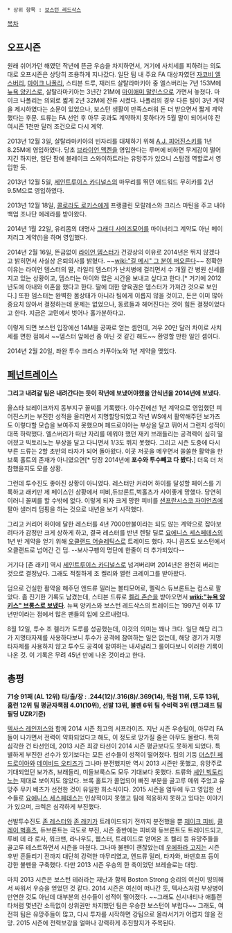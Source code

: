  * 상위 항목 : [[보스턴 레드삭스]]

[[목차]]

== 오프시즌 ==
원래 쉬어가던 해였던 작년에 뜬금 우승을 차지하면서, 거기에 사치세를 피하려는 의도대로 오프시즌은 상당히 조용하게 지나갔다. 일단 팀 내 주요 FA 대상자였던 [[자코비 엘스버리]], [[마이크 나폴리]], 스티븐 드루, 재러드 살탈라마키아 중 엘스버리는 7년 153M에 [[뉴욕 양키스]]로, 살탈라마키아는 3년간 21M에 [[마이애미 말린스]]으로 가면서 놓쳤다. 마이크 나폴리는 의외로 짧게 2년 32M에 잔류 시켰다. 나폴리의 경우 다른 팀이 3년 계약을 제시하였다는 소문이 있었으나, 보스턴 생활이 만족스러워 돈 더 받으면서 짧게 계약했다는 후문. 드류는 FA 선언 후 아무 곳과도 계약하지 못하다가 5월 말이 되어서야 잔여시즌 1천만 달러 조건으로 다시 계약. 

2013년 12월 3일, 살탈라마키아의 빈자리를 대체하기 위해 [[A.J. 피어진스키]]를 1년 8.25M에 영입하였다. 당초 [[브라이언 맥켄]]을 영입한다는 루머에 비하면 무게감이 떨어지긴 하지만, 일단 팜에 블레이크 스와이하트라는 유망주가 있으니 스탑갭 역할로서 영입한 듯.

2013년 12월 5일, [[세인트루이스 카디널스]]의 마무리를 뛰던 에드워드 무히카를 2년 9.5M으로 영입하였다.

2013년 12월 18일, [[콜로라도 로키스]]에게 프랭클린 모랄레스와 크리스 마틴을 주고 내야 백업 조나단 에레라를 받아왔다.

2014년 1월 22일, 유리몸의 대명사 [[그래디 사이즈모어]]를 마이너리그 계약도 아닌 메이저리그 계약(!)을 하며 영입했다.

2014년 2월 16일, 뜬금없이 [[라이언 뎀스터]]가 건강상의 이유로 2014년은 뛰지 않겠다고 밝히면서 사실상 은퇴의사를 밝혔다. ~~[[wiki:"길 메시" 그 분이 떠오른다]]~~ 정확한 이유는 라이언 뎀스터의 딸, 라일리 뎀스터가 난치병에 걸리면서 수 개월 간 병원 신세를 지고 있는 상황이고, 뎀스터는 아이와 많은 시간을 보내고 싶다고 한다.[* 거기에 2012년도에 아내와 이혼을 했다고 한다. 딸에 대한 양육권은 뎀스터가 가져간 것으로 보인다.] 또한 뎀스터는 완벽한 몸상태가 아니라 팀에게 이롭지 않을 것이고, 돈은 이미 많아 중요치 않아서 결정하는데 문제는 없었으나, 동료들과 헤어진다는 것이 힘든 결정이었다고 한다. 지금은 고민에서 벗어나 홀가분하다고.

이렇게 되면 보스턴 입장에선 14M을 공짜로 얻는 셈인데, 겨우 20만 달러 차이로 사치세를 면한 점에서 ~~뎀스터 앞에선 좀 아닌 것 같긴 해도~~ 환영할 만한 일인 셈이다.

2014년 2월 20일, 좌완 투수 크리스 카푸아노와 1년 계약을 맺었다.

== [[페넌트레이스]] ==
'''그리고 내려갈 팀은 내려간다는 듯이 작년에 보냈어야했을 안식년을 2014년에 보냈다.'''

올스타 브레이크까지 동부지구 꼴찌를 기록했다. 야수진에선 1년 계약으로 영입했던 피어진스키는 부진한 성적을 올리면서 지명할당되었고 작년 WS에서 활약해주던 보가츠도 이렇다할 모습을 보여주지 못했으며 페드로이아는 부상을 달고 뛰어서 그런지 성적이 대폭 하락했다. 엘스버리가 떠난 자리를 메워야 했던 재키 브래들리는 공격력이 심히 떨어졌고 빅토리노는 부상을 달고 다니면서 1/3도 뛰지 못했다. 그리고 시즌 도중에 다시 부른 드류는 2할 초반의 타자가 되어 돌아왔다. 이곳 저곳을 메우면서 쏠쏠한 활약을 한 브룩 홀트의 존재가 아니였으면[* 당장 2014년에 '''포수와 투수빼고 다 봤다.'''] 더욱 더 처참했을지도 모를 상황. 

그런데 투수진도 좋아진 상황이 아니였다. 레스터만 커리어 하이를 달성할 페이스를 기록하고 래키만 제 페이스인 상황에서 피비,듀브론트,벅홀츠가 사이좋게 망했다. 당연히 이러니 꼴찌를 할 수밖에 없다. 이렇게 되자 크게 망한 피비를 [[샌프란시스코 자이언츠]]에 팔아 샐러리 덤핑을 하는 것으로 내년을 보기 시작했다.

그리고 커리어 하이에 달한 레스터를 4년 7000만불이라는 되도 않는 계약으로 잡아보려다가 감정만 크게 상하게 하고, 결국 레스터를 반년 렌탈 딜로 [[요에니스 세스페데스]]의 1년 반 계약을 얻기 위해 [[오클랜드 어슬레틱스]]로 트레이드 했다. 자니 곰즈도 보스턴에서 오클랜드로 넘어간 건 덤. --보사구팽의 명단에 한줄이 더 추가되었다--

거기다 [존 래키] 역시 [[세인트루이스 카디널스]]로 넘겨버리며 2014년은 완전히 버리는 것으로 결정났다. 그래도 적절하게 조 켈리와 앨런 크레이그를 받아왔다.

덤으로 건실한 활약을 해주던 앤드류 밀러는 볼티모어로, 펠릭스 듀브론트는 컵스로 팔았다. 좀 진기한 기록도 남겼는데, 스티븐 드류로 [[켈리 존슨]]을 받아오면서 '''[[wiki:"뉴욕 양키스" 브롱스로 보냈다]]'''. 뉴욕 양키스와 보스턴 레드삭스의 트레이드는 1997년 이후 17년만이라는 점에서 많은 팬들의 입에 오르내렸다.

8월 12일, 투수 조 켈리가 도루를 성공했는데, 이것의 의미는 꽤나 크다. 일단 해당 리그가 지명타자제를 사용하다보니 투수가 공격에 참여하는 일은 없는데, 해당 경기가 지명타자제를 사용하지 않고 투수도 공격에 참여하는 내셔널리그 룰이다보니 이러한 기록이 나온 것. 이 기록은 무려 45년 만에 나온 것이라고 한다.

== 총평 ==
'''71승 91패 (AL 12위)'''
'''타/출/장 : .244(12)/.316(8)/.369(14), 득점 11위, 도루 13위, 홈런 12위'''
'''팀 평균자책점 4.01(10위), 선발 13위, 불펜 6위'''
'''팀 수비력 3위 (팬그래프 팀 필딩 UZR기준)'''

[[텍사스 레인저스]]와 함께 2014 시즌 최고의 서프라이즈. 지난 시즌 우승팀이, 아무리 FA들이 나가면서 전력이 약화되었다고 해도, 이 정도로 망가질 줄은 아무도 몰랐다. 특히 심각한 건 타선인데, 2013 시즌 최강 타선이 2014 시즌 평균보다도 못하게 되었다. 특별하게 부진한 선수가 있기보다는 모든 선수들이 성적이 떨어졌다. 팀의 기둥 [[더스틴 페드로이아]]와 [[데이비드 오티즈]]가 그나마 분전했지만 역시 2013 시즌만 못했고, 유망주로 기대되었던 보가츠, 브래들리, 미들브룩스도 모두 기대보다 못했다. 드류와 [[셰인 빅토리노]]는 제대로 보이지도 않았다. 브록 홀트가 콜업되어 빠진 부분을 골고루 메워 주었고 유망주 무키 베츠가 선전한 것이 유일한 희소식이다. 2015 시즌을 염두에 두고 영입한 선수들로 [[요에니스 세스페데스]]는 인상적이지 못했고 팀에 적응하지 못하고 있다는 이야기가 있으며, 크렉은 심각하게 부진했다.

선발투수진도 [[존 레스터]]와 [[존 래키]]가 트레이드되기 전까지 분전했을 뿐 [[제이크 피비]], [[클레이 벅홀츠]], 듀브론트는 극도로 부진, 시즌 종반에는 피비와 듀브론트도 트레이드되고, 루비 데 라 로사, 워크맨, 라나우도, 웹스터, 트레이드로 얻어온 조 켈리 등 유망주들을 골고루 테스트하면서 시즌을 마쳤다. 그나마 불펜이 괜찮았는데 [[우에하라 고지]]는 시즌 후반 흔들리기 전까지 대단히 강력한 마무리였고, 앤드류 밀러, 타자와, 바덴호프 등이 강한 불펜을 구축했다. 다만 2013 시즌 우승의 한 축이었던 브레슬로는 대망.

마치 2013 시즌은 보스턴 테러라는 재난과 함께 Boston Strong 승리의 여신이 빙의해서 싸워서 우승을 얻었던 것 같다. 2014 시즌은 여신이 떠나간 듯, 텍사스처럼 부상병이 만연한 것도 아닌데 대부분의 선수들이 성적이 떨어졌다. ~~그래도 신시내티나 애틀랜타처럼 몇년간 소득없이 상위권만 차지했던 팀은 우승한 보스턴이 부럽다~~ 그래도, 여전히 팀은 유망주들이 많고, 다시 투자를 시작하면 강팀으로 올라서기가 어렵지 않을 전망. 2015 시즌에 전력보강을 얼마나 강력하게 추진할지가 주목된다. 
